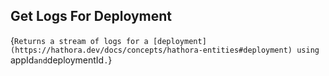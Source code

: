 ## Get Logs For Deployment

{`Returns a stream of logs for a [deployment](https://hathora.dev/docs/concepts/hathora-entities#deployment) using `appId` and `deploymentId`.`}
